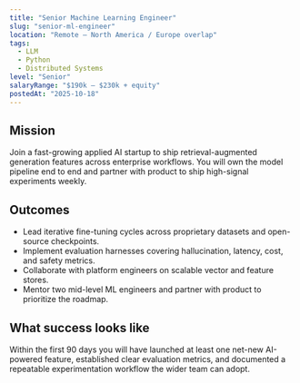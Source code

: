 ```yaml
---
title: "Senior Machine Learning Engineer"
slug: "senior-ml-engineer"
location: "Remote — North America / Europe overlap"
tags:
  - LLM
  - Python
  - Distributed Systems
level: "Senior"
salaryRange: "$190k – $230k + equity"
postedAt: "2025-10-18"
---
```


## Mission

Join a fast-growing applied AI startup to ship retrieval-augmented generation features across enterprise workflows. You will own the model pipeline end to end and partner with product to ship high-signal experiments weekly.

## Outcomes

- Lead iterative fine-tuning cycles across proprietary datasets and open-source checkpoints.
- Implement evaluation harnesses covering hallucination, latency, cost, and safety metrics.
- Collaborate with platform engineers on scalable vector and feature stores.
- Mentor two mid-level ML engineers and partner with product to prioritize the roadmap.

## What success looks like

Within the first 90 days you will have launched at least one net-new AI-powered feature, established clear evaluation metrics, and documented a repeatable experimentation workflow the wider team can adopt.

